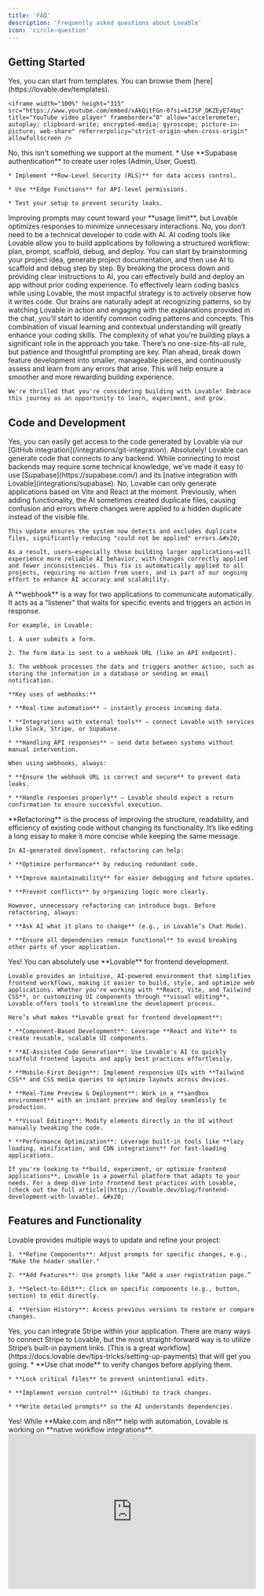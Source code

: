 ```yaml
---
title: 'FAQ'
description: 'Frequently asked questions about Lovable'
icon: 'circle-question'
---
```


## Getting Started

<AccordionGroup>
  <Accordion title="Can I start from templates?">
    Yes, you can start from templates. You can browse them [here](https://lovable.dev/templates).

    <iframe width="100%" height="315" src="https://www.youtube.com/embed/xAkQitFGn-0?si=kIJSP_DKZEyE74bq" title="YouTube video player" frameborder="0" allow="accelerometer; autoplay; clipboard-write; encrypted-media; gyroscope; picture-in-picture; web-share" referrerpolicy="strict-origin-when-cross-origin" allowfullscreen />
  </Accordion>

  <Accordion title="Can I import existing code from GitHub?">
    No, this isn't something we support at the moment.
  </Accordion>

  <Accordion title="How can I build a privileges system for a SaaS app?">
    * Use **Supabase authentication** to create user roles (Admin, User, Guest).

    * Implement **Row-Level Security (RLS)** for data access control.

    * Use **Edge Functions** for API-level permissions.

    * Test your setup to prevent security leaks.
  </Accordion>

  <Accordion title="Will Lovable improve my prompts without using my credits?">
    Improving prompts may count toward your **usage limit**, but Lovable optimizes responses to minimize unnecessary interactions.
  </Accordion>

  <Accordion title="Do I need to know how to code to build an app ?">
    No, you don’t need to be a technical developer to code with AI. AI coding tools like Lovable allow you to build applications by following a structured workflow: plan, prompt, scaffold, debug, and deploy. You can start by brainstorming your project idea, generate project documentation, and then use AI to scaffold and debug step by step. By breaking the process down and providing clear instructions to AI, you can effectively build and deploy an app without prior coding experience.
  </Accordion>

  <Accordion title="Can I learn how to code with Lovable?">
    To effectively learn coding basics while using Lovable, the most impactful strategy is to actively observe how it writes code. Our brains are naturally adept at recognizing patterns, so by watching Lovable in action and engaging with the explanations provided in the chat, you’ll start to identify common coding patterns and concepts. This combination of visual learning and contextual understanding will greatly enhance your coding skills.
  </Accordion>

  <Accordion title="How long does it typically take to build and deploy a fully functional full-stack app?">
    The complexity of what you're building plays a significant role in the approach you take. There’s no one-size-fits-all rule, but patience and thoughtful prompting are key. Plan ahead, break down feature development into smaller, manageable pieces, and continuously assess and learn from any errors that arise. This will help ensure a smoother and more rewarding building experience.

    We're thrilled that you're considering building with Lovable! Embrace this journey as an opportunity to learn, experiment, and grow.
  </Accordion>
</AccordionGroup>

## Code and Development

<AccordionGroup>
  <Accordion title="Can I download the code Lovable generates?">
    Yes, you can easily get access to the code generated by Lovable via our [GitHub integration](/integrations/git-integration).
  </Accordion>

  <Accordion title="Can I use Lovable with my own backend?">
    Absolutely! Lovable can generate code that connects to any backend. While connecting to most backends may require some technical knowledge, we’ve made it easy to use [Supabase](https://supabase.com/) and its [native integration with Lovable](integrations/supabase).
  </Accordion>

  <Accordion title="Can Lovable write React Native/NextJS code?">
    No, Lovable can only generate applications based on Vite and React at the moment.
  </Accordion>

  <Accordion title="How does Lovable handles duplicated code?">
    Previously, when adding functionality, the AI sometimes created duplicate files, causing confusion and errors where changes were applied to a hidden duplicate instead of the visible file.&#x20;

    This update ensures the system now detects and excludes duplicate files, significantly reducing "could not be applied" errors.&#x20;

    As a result, users—especially those building larger applications—will experience more reliable AI behavior, with changes correctly applied and fewer inconsistencies. This fix is automatically applied to all projects, requiring no action from users, and is part of our ongoing effort to enhance AI accuracy and scalability.
  </Accordion>

  <Accordion title="What is a webhook, and how does it work?">
    A **webhook** is a way for two applications to communicate automatically. It acts as a “listener” that waits for specific events and triggers an action in response.

    For example, in Lovable:

    1. A user submits a form.

    2. The form data is sent to a webhook URL (like an API endpoint).

    3. The webhook processes the data and triggers another action, such as storing the information in a database or sending an email notification.

    **Key uses of webhooks:**

    * **Real-time automation** – instantly process incoming data.

    * **Integrations with external tools** – connect Lovable with services like Slack, Stripe, or Supabase.

    * **Handling API responses** – send data between systems without manual intervention.

    When using webhooks, always:

    * **Ensure the webhook URL is correct and secure** to prevent data leaks.

    * **Handle responses properly** – Lovable should expect a return confirmation to ensure successful execution.
  </Accordion>

  <Accordion title="What is refactoring, and why is it important?">
    **Refactoring** is the process of improving the structure, readability, and efficiency of existing code without changing its functionality. It’s like editing a long essay to make it more concise while keeping the same message.

    In AI-generated development, refactoring can help:

    * **Optimize performance** by reducing redundant code.

    * **Improve maintainability** for easier debugging and future updates.

    * **Prevent conflicts** by organizing logic more clearly.

    However, unnecessary refactoring can introduce bugs. Before refactoring, always:

    * **Ask AI what it plans to change** (e.g., in Lovable’s Chat Mode).

    * **Ensure all dependencies remain functional** to avoid breaking other parts of your application.
  </Accordion>

  <Accordion title="Can I use Lovable for frontend development?">
    Yes! You can absolutely use **Lovable** for frontend development.

    Lovable provides an intuitive, AI-powered environment that simplifies frontend workflows, making it easier to build, style, and optimize web applications. Whether you're working with **React, Vite, and Tailwind CSS**, or customizing UI components through **visual editing**, Lovable offers tools to streamline the development process.

    Here’s what makes **Lovable great for frontend development**:

    * **Component-Based Development**: Leverage **React and Vite** to create reusable, scalable UI components.

    * **AI-Assisted Code Generation**: Use Lovable's AI to quickly scaffold frontend layouts and apply best practices effortlessly.

    * **Mobile-First Design**: Implement responsive UIs with **Tailwind CSS** and CSS media queries to optimize layouts across devices.

    * **Real-Time Preview & Deployment**: Work in a **sandbox environment** with an instant preview and deploy seamlessly to production.

    * **Visual Editing**: Modify elements directly in the UI without manually tweaking the code.

    * **Performance Optimization**: Leverage built-in tools like **lazy loading, minification, and CDN integrations** for fast-loading applications.

    If you're looking to **build, experiment, or optimize frontend applications**, Lovable is a powerful platform that adapts to your needs. For a deep dive into frontend best practices with Lovable, [check out the full article](https://lovable.dev/blog/frontend-development-with-lovable). &#x20;
  </Accordion>
</AccordionGroup>

## Features and Functionality&#x20;

<AccordionGroup>
  <Accordion title="How can I make improvements to my project?">
    Lovable provides multiple ways to update and refine your project:

    1. **Refine Components**: Adjust prompts for specific changes, e.g., "Make the header smaller."

    2. **Add Features**: Use prompts like “Add a user registration page.”

    3. **Select-to-Edit**: Click on specific components (e.g., button, section) to edit directly.

    4. **Version History**: Access previous versions to restore or compare changes.
  </Accordion>

  <Accordion title="Can I integrate payments in my application?">
    Yes, you can integrate Stripe within your application. There are many ways to connect Stripe to Lovable, but the most straight-forward way is to utilize Stripe’s built-in payment links. [This is a great workflow](https://docs.lovable.dev/tips-tricks/setting-up-payments) that will get you going.
  </Accordion>

  <Accordion title="What’s the best way to prevent unexpected regressions when validating code?">
    * **Use chat mode** to verify changes before applying them.

    * **Lock critical files** to prevent unintentional edits.

    * **Implement version control** (GitHub) to track changes.

    * **Write detailed prompts** so the AI understands dependencies.
  </Accordion>

  <Accordion title="Can I automate workflows in Lovable without using Make.com?">
    Yes! While **Make.com and n8n** help with automation, Lovable is working on **native workflow integrations**.
  </Accordion>

  <Accordion title="How can I optimize my website for SEO & traffic?">
    <iframe width="100%" height="315" src="https://www.youtube.com/embed/VZ7kQ_w9dfQ?si=H6-XDIT7YFjWB0YE" title="YouTube video player" frameborder="0" allow="accelerometer; autoplay; clipboard-write; encrypted-media; gyroscope; picture-in-picture; web-share" referrerpolicy="strict-origin-when-cross-origin" allowfullscreen />



    Optimize your website for SEO & traffic by:

    1. **Nailing SEO Basics** – Include your main keyword in the **title, meta, H1, and first paragraph**. Use only **one H1** and check structure with **PageSpeed Insights**.

    2. **Enhancing Engagement** – Add a **hero image overlay** and an **embedded YouTube video** to boost user interaction.

    3. **Attracting Backlinks** – Add a **free tool (e.g., mortgage calculator)** to increase shares and authority.

    4. **Publishing SEO Content** – Use **Sigma SEO** to find keywords and auto-publish **optimized blogs** via GitHub.

    This strategy boosts rankings, traffic, and backlinks with minimal effort.
  </Accordion>
</AccordionGroup>

## AI and Automation

<AccordionGroup>
  <Accordion title="How Does Lovable AI's Memory Work?">
    Lovable AI operates with a limited memory context, meaning it focuses on recent messages for optimal understanding. To ensure the best results when referencing older conversations, include any relevant context in your current message. This helps the AI provide accurate and coherent responses.
  </Accordion>

  <Accordion title="Can Lovable AI be used to build a complex B2B workflow-based SaaS app?">
    Yes, Lovable AI can help generate and structure complex B2B SaaS applications, including **workflow-driven systems** with multiple approval stages, role-based field visibility, document generation (with signatures and images), and customer-specific workflows.
  </Accordion>

  <Accordion title="Why did Lovable switch from Python to Go?">
    Lovable migrated from Python to Go to improve performance, scalability, and developer experience. Go enables faster processing, lower latency, and better efficiency, especially for handling large-scale AI-driven tasks.
  </Accordion>

  <Accordion title="Should user authentication (sign-up, profile update) be more “out-of-the-box”?">
    Lovable provides basic authentication, but deeper customization (role-based security, social login, etc.) may require **custom logic or Supabase functions**.
  </Accordion>
</AccordionGroup>

## Pricing and Subscription

<AccordionGroup>
  <Accordion title="When does my monthly token count restock?">
    Your monthly token count **restocks on the same day you started your subscription** each month.
  </Accordion>

  <Accordion title="Can I top-up my monthly limit?">
    No, you can't at the moment. We recommend you upgrade to a higher plan and then downgrade once you've used up your messages.
  </Accordion>

  <Accordion title="How can I see how many messages I have left for the day?">
    You can check your usage in **account settings** under **credits/messages left**.
  </Accordion>
</AccordionGroup>

## Account and Settings

<AccordionGroup>
  <Accordion title="Can I delete my account?">
    At the moment, we don't offer in-app account deletion. You can reach out to the support team and we will make sure to handle this as soon as possible.
  </Accordion>

  <Accordion title="Can I change my email?">
    Currently, it is not possible to change your email linked to the account.
  </Accordion>

  <Accordion title="Can I delete a project?">
    Yes, you can! Open the project and click on Project Settings in the top-right corner. Scroll down to the "Danger Zone," click Delete Project, and then confirm by clicking Delete again in the popup.
  </Accordion>
</AccordionGroup>

## About

<AccordionGroup>
  <Accordion title="Is there a Partner program at Lovable?">
    Apply to our Affiliate Program through [friends.lovable.dev](https://friends.lovable.dev/). You'll earn 20% of the revenue from any customer you refer for their first 12 months.
  </Accordion>

  <Accordion title="Where is Lovable based?">
    We are 100% made in Europe. Our office is located in Stockholm, Sweden.&#x20;
  </Accordion>

  <Accordion title="Are you hiring?">
    [Yes](https://lovable.dev/careers) :)
  </Accordion>
</AccordionGroup>